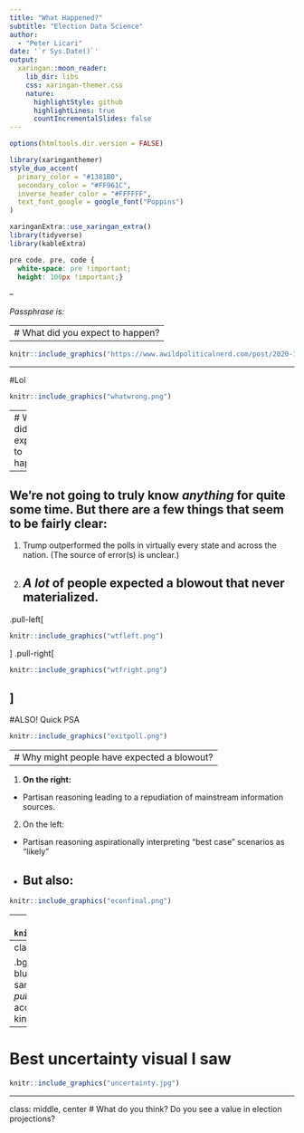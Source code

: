 ```yaml
---
title: "What Happened?"
subtitle: "Election Data Science"  
author: 
  - "Peter Licari"
date: '`r Sys.Date()`'
output:
  xaringan::moon_reader:
    lib_dir: libs
    css: xaringan-themer.css
    nature:
      highlightStyle: github
      highlightLines: true
      countIncrementalSlides: false
---
```


```r
options(htmltools.dir.version = FALSE)
```

```r
library(xaringanthemer)
style_duo_accent(
  primary_color = "#1381B0",
  secondary_color = "#FF961C",
  inverse_header_color = "#FFFFFF",
  text_font_google = google_font("Poppins")
)

xaringanExtra::use_xaringan_extra()
library(tidyverse)
library(kableExtra)
```

```css
pre code, pre, code {
  white-space: pre !important;
  height: 100px !important;}
```

--

*Passphrase is: *

---
# What did you expect to happen?
--

```r
knitr::include_graphics("https://www.awildpoliticalnerd.com/post/2020-11-03-some-thoughts-about-the-2020-election_files/likelyoutcome.png")
```
---

#Lol
```r
knitr::include_graphics("whatwrong.png")
```

---
# What did you expect to happen?

---

We're not going to truly **know** *anything* for quite some time. But there are a few things that seem to be fairly clear:
--

1. Trump outperformed the polls in virtually every state and across the nation. (The source of error(s) is unclear.)
3. *A lot* of people expected a blowout that never materialized. 
--

.pull-left[
```r
knitr::include_graphics("wtfleft.png")
```
]
.pull-right[
```r
knitr::include_graphics("wtfright.png")
```
]
---
#ALSO! Quick PSA

```r
knitr::include_graphics("exitpoll.png")
```

---
# Why might people have expected a blowout?
--

1. **On the right:**
  - Partisan reasoning leading to a repudiation of mainstream information sources.
2. On the left:
  - Partisan reasoning aspirationally interpreting "best case" scenarios as "likely"
  - But also:
--

```r
knitr::include_graphics("econfinal.png")
```

---
# Is this a fair indictment, though?
```r
knitr::include_graphics("probability.png")
```

---
class: middle

.bg-washed-blue.b--dark-blue.ba.bw2.br3.shadow-5.ph4.mt5[
At the same time, when you are creating things for *public consumption* you need to take into account how the public **in fact** consumes the kinds of things you are producing. 
]

---
# Best uncertainty visual I saw
```r
knitr::include_graphics("uncertainty.jpg")
```


---
class: middle, center
# What do you think? Do you see a value in election projections?
